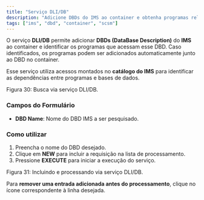 ```yaml
---
title: "Serviço DLI/DB"
description: "Adicione DBDs do IMS ao container e obtenha programas relacionados."
tags: ["ims", "dbd", "container", "scsm"]
---
```


O serviço **DLI/DB** permite adicionar **DBDs (DataBase Description)** do **IMS** ao container e identificar os programas que acessam esse DBD. Caso identificados, os programas podem ser adicionados automaticamente junto ao DBD no container.

Esse serviço utiliza acessos montados no **catálogo do IMS** para identificar as dependências entre programas e bases de dados.

<div className="my-6">
  <MdxImage
    src="/images/docs/test-container/components/servicos-buscadores/dli_db_busca.png"
    alt="Busca via serviço DLI/DB."
    width={1200}
    height={700}
    className="rounded-lg border"
  />
  <p className="mt-2 text-sm text-muted-foreground">Figura 30: Busca via serviço DLI/DB.</p>
</div>

### Campos do Formulário

- **DBD Name**: Nome do DBD IMS a ser pesquisado.

### Como utilizar

1. Preencha o nome do DBD desejado.
2. Clique em **NEW** para incluir a requisição na lista de processamento.
3. Pressione **EXECUTE** para iniciar a execução do serviço.

<div className="my-6">
  <MdxImage
    src="/images/docs/test-container/components/servicos-buscadores/dli_db_execute.png"
    alt="Processamento via serviço DLI/DB."
    width={1200}
    height={700}
    className="rounded-lg border"
  />
  <p className="mt-2 text-sm text-muted-foreground">Figura 31: Incluindo e processando via serviço DLI/DB.</p>
</div>

Para **remover uma entrada adicionada antes do processamento**, clique no ícone <Trash2 className="inline w-4 h-4 mx-1 text-muted-foreground" /> correspondente à linha desejada.

